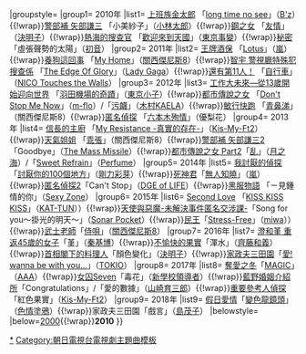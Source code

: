 {{Navbox
|name=朝日電視台週五晚間連續劇主題曲2010年代
|titlestyle={{jptvclr|ex}}
|title= [[朝日電視台]][[朝日電視台週五晚間連續劇|週五晚間連續劇]]主題曲{{#if:{{{1|}}}|（{{{1|}}}）|}}
|groupstyle={{jptvclr|ex}}
|group1= 2010年
|list1= {{Nowrap begin}}[[上班族金太郎]] 「[[MAGIC (B'z專輯)|long time no see]]」（[[B'z]]）{{!wrap}}[[警部補 矢部謙三]] 「小美紗子」（[[小林太郎]]）{{!wrap}}[[鋼之女]] 「[[友情 (決明子單曲)|友情]]」（[[決明子_(團體)|決明子]]）{{!wrap}}[[熱海的搜查官]] 「[[歡迎來到天國]]」（[[東京事變]]）{{!wrap}}[[秘密_(2010年电视剧)|秘密]] 「虛張聲勢的太陽」（[[奥村初音|初音]]）{{Nowrap end}}
|group2= 2011年
|list2= [[王牌酒保]] 「[[Lotus (嵐)|Lotus]]」（[[嵐]]）{{!wrap}}[[養狗這回事]] 「[[My Home]]」（[[關西傑尼斯8]]）{{!wrap}}[[智宇|智宇 警視廳特殊犯搜查係]] 「[[The Edge Of Glory]]」（[[Lady Gaga]]）{{!wrap}}[[還有第11人！]] 「[[HUMANIA|自行車]]」（[[NICO Touches the Walls]]）{{Nowrap end}}
|group3= 2012年
|list3= {{Nowrap begin}}[[工作大未來—從13歲開始迎向世界]] 「[[田機場的奇蹟/KIBOU|羽田機場的奇蹟]]」（[[東京小子]]）{{!wrap}}[[都市傳說之女]] 「[[SQUARE ONE|Don't Stop Me Now]]」（[[m-flo]]）/「[[污衊]]」（[[木村KAELA]]）{{!wrap}}[[敏行快跑]] 「[[青鼻涕]]」（關西傑尼斯8）{{!wrap}}[[匿名偵探]] 「[[六本木殉情]]」（優梨花）{{Nowrap end}}
|group4= 2013年
|list4= {{Nowrap begin}}[[信長的主廚]] 「[[My_Resistance_-真實的存在-/命運女孩|My Resistance -真實的存在-]]」（[[Kis-My-Ft2]]）{{!wrap}}[[天氣姐姐 (2013年電視劇)|天氣姐姐]] 「[[乖張/僅此才有的景色|乖張]]」（關西傑尼斯8）{{!wrap}}[[警部補 矢部謙三|警部補 矢部謙三2]]「Goodbye」（[[The Mass Missile]]）{{!wrap}}[[都市傳說之女|都市傳說之女 Part2]]「[[乱 (月之海單曲)|乱]]」（[[月之海]]）/「[[Sweet Refrain]]」（[[Perfume (日本音乐团体)|Perfume]]）{{Nowrap end}}
|group5= 2014年
|list5= {{Nowrap begin}}[[我討厭的偵探]] 「[[討厭你的100個地方]]」（[[剛力彩芽]]）{{!wrap}}[[死神君]]「[[無人知曉]]」（[[嵐]]）{{!wrap}}[[匿名偵探|匿名偵探2]]「Can't Stop」（[[DGE of LIFE]]）{{!wrap}}[[黑服物語]] 「ㄧ見鍾情的你」（[[Sexy Zone]]）{{Nowrap end}}
|group6= 2015年
|list6= {{Nowrap begin}}[[Second Love]] 「[[KISS KISS KISS]]」（[[KAT-TUN]]））{{!wrap}}[[天使與惡魔-未解決事件匿名交涉課-]]「Song for you～掛光的明天～」（[[Sonar Pocket]]）{{!wrap}}[[民王]]「[[ONENESS|Stress-Free]]」（[[miwa]]））{{!wrap}}[[武士老師]]「[[侍唄]]」（[[關西傑尼斯8]]）{{Nowrap end}}
|group7= 2016年
|list7= {{Nowrap begin}}[[澄和堇|澄和堇 重返45歲的女子]]「堇」（[[秦基博]]）{{!wrap}}[[不愉快的果實]]「渾水」（[[齊藤和義]]）{{!wrap}}[[首相閣下的料理人]]「顏色變化」（[[決明子 (團體)|決明子]]）{{!wrap}}[[家政夫三田園]]「[[愛! wanna be with you...]]」（[[TOKIO]]）{{Nowrap end}}
|group8= 2017年
|list8= [[奪愛之冬]]「[[MAGIC (AAA單曲)|MAGIC]]」（[[AAA (音樂團體)|AAA]]）{{!wrap}}[[女囚Seven]]「毒花」（[[新學校領導者]]）{{!wrap}}[[藍野婚姻介紹所]]「Congratulations」/「愛的數據」（[[山崎育三郎]]）{{!wrap}}[[重要參考人偵探]]「紅色果實」（[[Kis-My-Ft2]]）
|group9= 2018年
|list9= [[假日愛情]]「[[變色龍鏡頭]]」（[[色情塗鴉]]）{{!wrap}}家政夫三田園「戲言」（[[城島茂|島茂子]]）
|belowstyle={{jptvclr|ex}}
|below={{Nowrap begin}}[[Template:朝日電視台週五晚間連續劇主題曲2000年代|2000]]{{!wrap}}'''2010'''{{Nowrap end}}
}}<noinclude>
[[Category:朝日電視台週五晚間連續劇主題曲|*]]
[[Category:朝日電視台電視劇主題曲模板]]
</noinclude>